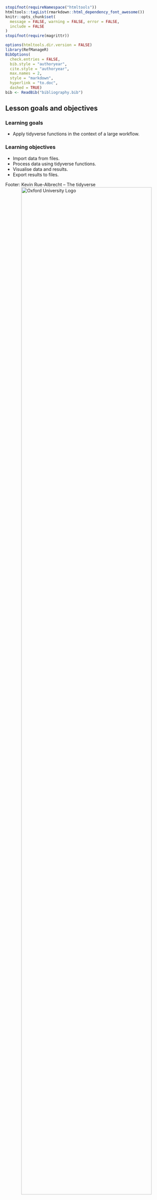 ```r
stopifnot(requireNamespace("htmltools"))
htmltools::tagList(rmarkdown::html_dependency_font_awesome())
knitr::opts_chunk$set(
  message = FALSE, warning = FALSE, error = FALSE,
  include = FALSE
)
stopifnot(require(magrittr))
```

```r
options(htmltools.dir.version = FALSE)
library(RefManageR)
BibOptions(
  check.entries = FALSE,
  bib.style = "authoryear",
  cite.style = "authoryear",
  max.names = 2,
  style = "markdown",
  hyperlink = "to.doc",
  dashed = TRUE)
bib <- ReadBib("bibliography.bib")
```

## Lesson goals and objectives

### Learning goals

<!--
High-level "big picture" objectives of the learning process.
This should be no more than 3 bullet points.
-->

- Apply tidyverse functions in the context of a large workflow.

### Learning objectives

<!--
More concrete and measurable outputs.
This can range from 3 to 8 bullet points.
-->

- Import data from files.
- Process data using tidyverse functions.
- Visualise data and results.
- Export results to files.

Footer:
Kevin Rue-Albrecht -- The <i class="fab fa-r-project"></i> tidyverse
<img src="img/ox_brand1_pos.gif" alt="Oxford University Logo" align="right" height="90%">
